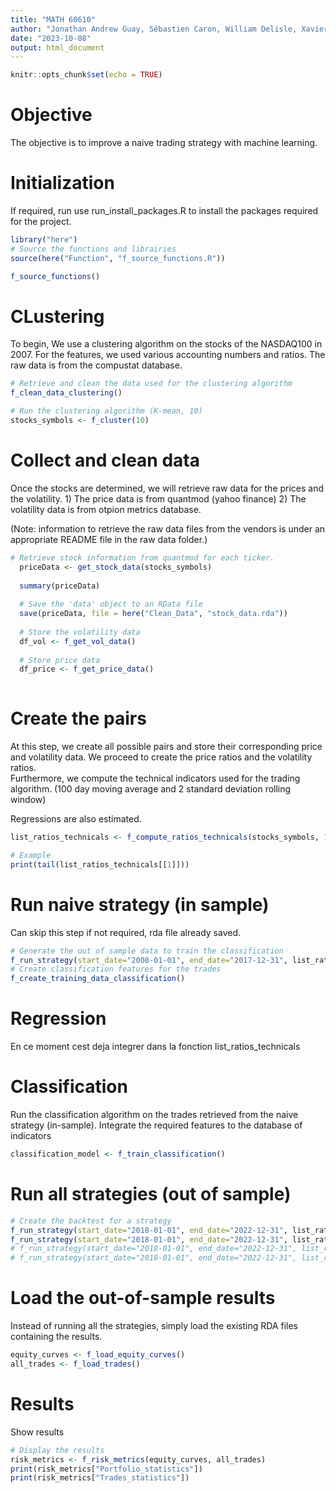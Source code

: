 ---
title: "MATH 60610"
author: "Jonathan Andrew Guay, Sébastien Caron, William Delisle, Xavier Marcoux"
date: "2023-10-08"
output: html_document
---

```{r setup, include=FALSE}
knitr::opts_chunk$set(echo = TRUE)
```

# Objective

The objective is to improve a naive trading strategy with machine learning.


# Initialization

If required, run use run_install_packages.R to install the packages required for the project.

```{r}
library("here")
# Source the functions and librairies
source(here("Function", "f_source_functions.R"))

f_source_functions()

```
# CLustering

To begin, We use a clustering algorithm on the stocks of the NASDAQ100 in 2007.
For the features, we used various accounting numbers and ratios.
The raw data is from the compustat database.

```{r}
# Retrieve and clean the data used for the clustering algorithm
f_clean_data_clustering()

# Run the clustering algorithm (K-mean, 10)
stocks_symbols <- f_cluster(10)

```
# Collect and clean data

Once the stocks are determined, we will retrieve raw data for the prices and the volatility.
1) The price data is from quantmod (yahoo finance)
2) The volatility data is from otpion metrics database.

(Note: information to retrieve the raw data files from the vendors is under an appropriate README file in the raw data folder.)

```{r}
# Retrieve stock information from quantmod for each ticker.
  priceData <- get_stock_data(stocks_symbols)
  
  summary(priceData)
  
  # Save the 'data' object to an RData file
  save(priceData, file = here("Clean_Data", "stock_data.rda"))
  
  # Store the volatility data
  df_vol <- f_get_vol_data()
  
  # Store price data
  df_price <- f_get_price_data()  
  
```

# Create the pairs

At this step, we create all possible pairs and store their corresponding price and volatility data.
We proceed to create the price ratios and the volatility ratios.  
Furthermore, we compute the technical indicators used for the trading algorithm. 
(100 day moving average and 2 standard deviation rolling window)

Regressions are also estimated.


```{r}
list_ratios_technicals <- f_compute_ratios_technicals(stocks_symbols, 100, 2, df_vol, df_price)

# Example
print(tail(list_ratios_technicals[[1]]))

```
# Run naive strategy (in sample)
Can skip this step if not required, rda file already saved.

```{r}
# Generate the out of sample data to train the classification
f_run_strategy(start_date="2008-01-01", end_date="2017-12-31", list_ratios_technicals, strategy="naive")
# Create classification features for the trades
f_create_training_data_classification()
```

# Regression

En ce moment cest deja integrer dans la fonction list_ratios_technicals

# Classification
Run the classification algorithm on the trades retrieved from the naive strategy (in-sample).
Integrate the required features to the database of indicators

```{r}
classification_model <- f_train_classification()

```


# Run all strategies (out of sample)

```{r}
# Create the backtest for a strategy
f_run_strategy(start_date="2018-01-01", end_date="2022-12-31", list_ratios_technicals, strategy="naive")
f_run_strategy(start_date="2018-01-01", end_date="2022-12-31", list_ratios_technicals, strategy="regression")
# f_run_strategy(start_date="2018-01-01", end_date="2022-12-31", list_ratios_technicals, strategy="classification")
# f_run_strategy(start_date="2018-01-01", end_date="2022-12-31", list_ratios_technicals, strategy="both")
```

# Load the out-of-sample results
Instead of running all the strategies, simply load the existing RDA files containing the results.

```{r}

equity_curves <- f_load_equity_curves()
all_trades <- f_load_trades()
```


# Results

Show results

```{r}
# Display the results
risk_metrics <- f_risk_metrics(equity_curves, all_trades)
print(risk_metrics["Portfolio_statistics"])
print(risk_metrics["Trades_statistics"])

```






